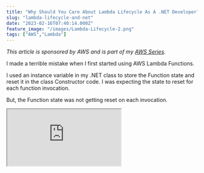 ```yaml
---
title: "Why Should You Care About Lambda Lifecycle As A .NET Developer?"
slug: "lambda-lifecycle-and-net"
date: "2023-02-16T07:40:14.000Z"
feature_image: "/images/Lambda-Lifecycle-2.png"
tags: ["AWS","Lambda"]
---
```


_This article is sponsored by AWS and is part of my_ [_AWS Series_](/blog/tag/aws/)_._

I made a terrible mistake when I first started using AWS Lambda Functions.

I used an instance variable in my .NET class to store the Function state and reset it in the class Constructor code. I was expecting the state to reset for each function invocation.

But, the Function state was not getting reset on each invocation.

<iframe src="https://www.youtube.com/embed/DT-j7OlEAFY?feature=oembed" />

Understanding the AWS Lambda Lifecycle is essential when building Lambda Functions.

It would be best to avoid certain things when writing your Function code; we will go over those and why in this article.

AWS Lambda Function Lifecycle
-----------------------------

AWS Lambda provides a secure and isolated runtime environment for our function code. This execution environment manages the resources required to run our Function and also provides lifecycle support for the Function’s runtime.

The Lambda Lifecycle mainly consists of three phases:

*   **Init Phase →** Limited to 10 seconds. Starts all extension, runs Function’s static code, etc
*   **Invoke Phase →** Invokes the Function handler configured when setting up Lambda Function and waits for the duration of the Functions timeout.
*   **Shutdown Phase →** Limited to 2 seconds.

[![Diagram showing the different lifecycle phases of a Lambda Function. (From the AWS Docs)](/images/image.png)](https://s3.us-west-2.amazonaws.com/secure.notion-static.com/6f6c4842-1be6-4042-9faa-5619c0c5a11c/Untitled.png?X-Amz-Algorithm=AWS4-HMAC-SHA256&X-Amz-Content-Sha256=UNSIGNED-PAYLOAD&X-Amz-Credential=AKIAT73L2G45EIPT3X45%2F20230216%2Fus-west-2%2Fs3%2Faws4_request&X-Amz-Date=20230216T050826Z&X-Amz-Expires=86400&X-Amz-Signature=0a62fb23998dcda5f08efb79157545826111f94759d4d6012ab47f5bcd9f81e3&X-Amz-SignedHeaders=host&response-content-disposition=filename%3D%22Untitled.png%22&x-id=GetObject)

You can read more about each phase and the related activities in the [official documentation here](https://docs.aws.amazon.com/lambda/latest/dg/lambda-runtime-environment.html#runtimes-lifecycle).

Lambda Lifecycle and .NET Functions
-----------------------------------

The Lambda Lifecycle affects the way we write our Function code.

Especially when using .NET, where you define the Function code within a Class. In .NET, you can define instance variables - properties at your Class level scope.

Let’s consider a simple AWS Lambda Function code, as shown below.

```csharp
public class Function
{
```
        public int Count { get; set; }
        public Function()
        {
            Count = 0;
        }
       
        public string FunctionHandler(string input, ILambdaContext context)
        {
            Count++;
            return $"{input} - {Count}";
        }
    }
    

We have a class `Function` where we have the Lambda Function Handler (`FunctionHandler`) which takes in string input. The `Function` class also defines a `Count` property that is initialized inside the Class constructor.

Since the `FunctionHandler` increments the `Count` property every time it’s called, the return value depends on whether you are invoking the Function on the same instance or different instances

I was expecting the `Count` property to reset every time the Lambda Function was invoked because of the initialization code in the constructor. (Now, in my original scenario where I encountered this problem, I was doing much more than just incrementing a counter.)

But, like I said, it wasn’t. Why?

### .NET Constructor and Lambda Init Phase

For .NET Functions, a new instance of the Function class gets created in the Init Phase. This instance is then stored and used in the Invoke phases, where all it does is pass on the request to the Function handler.

For any new Invoke requests, Lambda uses any free instances and invokes the function method on it.

> _AWS Lambda creates new instances of .NET class in the Init phase and reuses the instance in the Invoke Phase._

This means any initialization code in the class constructor is only called once when the instance is created. Any state maintained at the class/instance level must be reset appropriately inside the Function handler method.

So in our example before, if we invoke the Lambda Function multiple times, it keeps incrementing the `Count` property and returns the value accordingly.

### What Triggers New .NET Instances To Be Created?

All existing instances are removed whenever you change your function code and deploy the changes to AWS Lambda.

Any new requests coming to the AWS Lambda will create a new instance with the newly deployed code.

New instances are also automatically created when Lambda receives more requests than what it can process.

Let’s simulate the Function doing some work by adding a Thread sleep to our code, as shown below.

```csharp
public string FunctionHandler(string input, ILambdaContext context)
{
```
        Count++;
        Thread.Sleep(1000 * 5);
        return $"{input} - {Count}";
    }
    

The Function now takes 5 seconds to respond once invoked.

If we make two parallel requests to our Lambda Function, the Lambda Runtime will automatically create 2 instances to serve the requests simultaneously. This behavior changes based on the [Lambda concurrency setting](https://docs.aws.amazon.com/lambda/latest/dg/lambda-concurrency.html).

To simulate two parallel requests, you can make requests from Visual Studio, AWS Console, or the command line.

Below is how you can use the aws cli to invoke a function in PowerShell.

    aws lambda invoke --function-name lambda-lifecycle --cli-binary-format raw-in-base64-out --payload '\\"Console\\"' response.json && cat .\\response.json
    

If you make two parallel calls after freshly deploying the Lambda Function with the above code, you will see that both invocations return the Count as 1. Since Lambda creates multiple instances of the class to handle both requests happening at the same time.

### What to Put In The .NET Constructor?

It would be best if you didn’t depend on when and how Lambda decides to create new instances. Your code should work regardless of how the internals of Lambda works.

So to ensure this, make sure your Function classes are stateless, and you don't depend on any particular class level variables within your Function Handler.

This brings us to the obvious question, What can I put in the .NET Constructor?

I typically have any connections to databases or external services, instantiated in the class constructor, and reuse them inside the Function handler, provided these connections are stateless and thread-safe.

Some examples are DynamoDB connections, Parameter Store connections, etc.

For anything else I prefer to have the variables scoped to the Function handler.